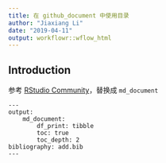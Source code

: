 ```yaml
---
title: 在 github_document 中使用目录
author: "Jiaxiang Li"
date: "2019-04-11"
output: workflowr::wflow_html
---
```


## Introduction


参考 [RStudio Community](https://community.rstudio.com/t/yaml-option-toc-doesnt-work-for-rmarkdown-github-document/18757)，替换成 `md_document`

````
---
output: 
    md_document:
        df_print: tibble
        toc: true
        toc_depth: 2
bibliography: add.bib
---
````
